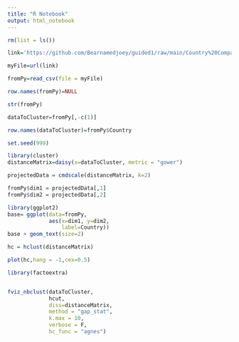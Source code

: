 ```yaml
---
title: "R Notebook"
output: html_notebook
---
```


```r
rm(list = ls())
```

```r
link='https://github.com/Bearnamedjoey/guided1/raw/main/Country%20Comparison.csv'
```


```r
myFile=url(link)
```

```r
fromPy=read_csv(file = myFile)
```
```r
row.names(fromPy)=NULL
```

```r
str(fromPy)
```
```r
dataToCluster=fromPy[,-c(1)]
```

```r
row.names(dataToCluster)=fromPy$Country
```
```r
set.seed(999)
```

```r
library(cluster)
distanceMatrix=daisy(x=dataToCluster, metric = "gower")
```

```r
projectedData = cmdscale(distanceMatrix, k=2)
```

```r
fromPy$dim1 = projectedData[,1]
fromPy$dim2 = projectedData[,2]
```

```r
library(ggplot2)
base= ggplot(data=fromPy,
             aes(x=dim1, y=dim2,
                 label=Country)) 
base + geom_text(size=2)
```
```r
hc = hclust(distanceMatrix)
```

```r
plot(hc,hang = -1,cex=0.5)
```
```r
library(factoextra)
```
```r
```



```r
fviz_nbclust(dataToCluster, 
             hcut,
             diss=distanceMatrix,
             method = "gap_stat",
             k.max = 10,
             verbose = F,
             hc_func = "agnes")
```

